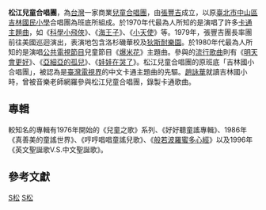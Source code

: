 {{藝人
| 姓名 = 松江兒童合唱團
| 類型 = 乐团
| 圖片尺寸 = 
| 英文名 = 
| 音樂類型 = {{link-en|兒童音樂|Children's music}}
| 演奏樂器 = 
| 出身地 = {{flagicon|TWN}} [[臺灣|臺灣]][[臺北市|臺北市]]
| 出道作 = 
| 出道日期 = 
| 代表作 = 《兒童之歌》系列 <br/> 《好好聽童謠專輯》 <br/> [[明天會更好|明天會更好]]
| 活躍年代 = 1976年起
| 唱片公司 = 
| 經紀公司 =
| 網站 = 
| 相關團體 = 
| 獎項 = 
| IMDb = 
}}
'''松江兒童合唱團'''，為[[台灣|台灣]]一家商業[[兒童|兒童]][[合唱團|合唱團]]，由[[張豐吉|張豐吉]]成立，以原[[臺北市中山區吉林國民小學|臺北市中山區吉林國民小學]]合唱團為班底所組成。{{R|:0|p=E7}}{{R|:4|p=62}}於1970年代最為人所知的是演唱了許多[[卡通|卡通]][[主題曲|主題曲]]，如《[[科學小飛俠|科學小飛俠]]》、《[[海王子|海王子]]》、《[[小天使|小天使]]》等。1979年，張豐吉團長率團前往美國巡迴演出，表演地包含洛杉磯華校及[[狄斯耐樂園|狄斯耐樂園]]。{{R|:1|p=7}}於1980年代最為人所知的是演唱[[公共電視節目|公共電視節目]]兒童節目《[[爆米花_(兒童節目)|爆米花]]》主題曲。參與的[[流行歌曲|流行歌曲]]則有《[[明天會更好|明天會更好]]》、《[[亞細亞的孤兒|亞細亞的孤兒]]》{{R|:2}}、《[[忘了你忘了我|娃娃在哭了]]》。松江兒童合唱團的原班底「吉林國小合唱團」，被認為是[[臺灣電視|臺灣電視界]]的中文卡通主題曲的先驅。{{R|:0|p=E7}}[[趙詠華|趙詠華]]就讀吉林國小時，曾被音樂老師網羅參與松江兒童合唱團，錄製卡通歌曲。{{R|:3}}

==專輯==
較知名的專輯有1976年開始的《兒童之歌》系列、《好好聽童謠專輯》、1986年《真善美的童謠世界》、《哼哼唱唱童謠兒歌》、《[[般若波羅蜜多心經|般若波羅蜜多心經]]》以及1996年《英文聖誕歌V.S.中文聖誕歌》。

==參考文獻==
{{reflist|refs=
<ref name=":0">{{cite news|author=[[洪致文|洪致文]]|title=〈六年級世代的童年卡通 小飛俠、小甜甜、小英雄 下〉|newspaper=《中國時報》人間副刊|date=2004-02-15}}</ref>
<ref name=":1">{{cite news|author=[[中央社|中央社]][[曲克寬|曲克寬]]洛杉磯七日電|title=〈松江兒童合唱團 在洛杉磯演出〉|newspaper=《民生報》|date=1979-08-09|oclc=607661920}}</ref>
<ref name=":2">{{cite news|author=不著撰人|title=〈30年前合唱團的小朋友回來啦！！重聚齊唱 羅大佑 亞細亞的孤兒〉|newspaper=《台視新聞》|date=2019-06-15}}</ref>
<ref name=":3">{{cite web|author=[[趙詠華|趙詠華]]|title=〈音樂人口述歷史 趙詠華〉|work=台灣流行音樂資料庫|publisher=文化部、臺北市政府文化局|url=https://www.pmdb.org.taipei/musichismain?uid=2&pid=332}}訪談影音檔 〈2.錄製卡通歌〉 7:58</ref>
<ref name=":4">{{cite journal|author=|title=標題未明|journal=《出版界》合訂本，第36-42卷|date=1993|publisher=台北市出版商業同業公會|location=臺北市|url=https://books.google.com.tw/books?id=HSTjAAAAMAAJ|oclc=856718819}}</ref>

}}

[[Category:台湾合唱团|S松]]
[[Category:臺灣大眾傳播史|S松]]